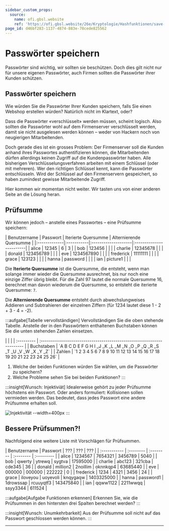 ```yaml
---
sidebar_custom_props:
  source:
    name: ofi.gbsl.website
    ref: 'https://ofi.gbsl.website/26e/Kryptologie/Hashfunktionen/save-passwords'
page_id: d46bf283-1137-4874-883e-78cede825562
---
```


# Passwörter speichern
Passwörter sind wichtig, wir sollten sie beschützen. Doch dies gilt nicht nur für unsere eigenen Passwörter, auch Firmen sollten die Passwörter ihrer Kunden schützen.

## Passwörter speichern
Wie würden Sie die Passwörter Ihrer Kunden speichern, falls Sie einen Webshop erstellen würden? Natürlich nicht im Klartext, oder?

Dass die Passwörter «verschlüsselt» werden müssen, scheint logisch. Also sollten die Passwörter wohl auf dem Firmenserver verschlüsselt werden, damit sie nicht ausgelesen werden können – weder von Hackern noch von neugierigen Mitarbeitenden.

Doch gerade dies ist ein grosses Problem: Der Firmenserver soll die Kunden anhand ihres Passwortes authentifizieren können, die Mitarbeitenden dürfen allerdings keinen Zugriff auf die Kundenpasswörter haben. Alle bisherigen Verschlüsselungsverfahren arbeiten mit einem Schlüssel (oder mit mehreren). Wer den richtigen Schlüssel kennt, kann die Passwörter entschlüsseln. Wird der Schlüssel auf den Firmenservern gespeichert, so haben zumindest gewisse Mitarbeitende Zugriff.

Hier kommen wir momentan nicht weiter. Wir tasten uns von einer anderen Seite an die Lösung heran.

## Prüfsumme
Wir können jedoch – anstelle eines Passwortes – eine Prüfsumme speichern:

<div className="slim-table">
  | Benutzername | Passwort   | Iterierte Quersumme | Alternierende Quersumme |
  |:-------------|:-----------|:--------------------|:------------------------|
  | alice        | 12345      | 6                   | 3                       |
  | bob          | 123456     |                     |                         |
  | charlie      | 12345678   |                     |                         |
  | donald       | 123456789  |                     |                         |
  | eve          | 1234567890 |                     |                         |
  | frederick    | 11111111   |                     |                         |
  | grace        | 123123     |                     |                         |
  | hanna        | password   |                     |                         |
  | ian          | picture1   |                     |                         |
</div>

Die **Iterierte Quersumme** ist die Quersumme, die entsteht, wenn man solange immer wieder die Quersumme ausrechnet, bis nur noch eine einzige Ziffer übrig bleibt. Für die Zahl 97 lautet die normale Quersumme 16, berechnet man davon wiederum die Quersumme, so entsteht die iterierte Quersumme: `7`.

Die **Alternierende Quersumme** entsteht durch abwechslungweises Addieren und Subtrahieren der einzelnen Ziffern (für 1234 lautet diese 1 - 2 + 3 - 4 = -2).

:::aufgabe[Tabelle vervollständigen]
Vervollständigen Sie die oben stehende Tabelle. Anstelle der in den Passwörtern enthaltenen Buchstaben können Sie die unten stehenden Zahlen einsetzen.

<div className="slim-table no-table-header">
|            |                                                                        |
| :--------- | :--------------------------------------------------------------------- |
| Buchstaben | `A B C D E F G H I _J _K _L _M _N _O _P _Q _R _S _T _U _V _W _X _Y _Z` |
| Zahlen     | `1 2 3 4 5 6 7 8 9 10 11 12 13 14 15 16 17 18 19 20 21 22 23 24 25 26` |
</div>

1. Welche der beiden Funktionen würden Sie wählen, um die Passwörter zu speichern?
2. Welche Probleme sehen Sie bei beiden Funktionen?
:::

:::insight[Wunsch: Injektiviät]
Idealerweise gehört zu jeder Prüfsumme höchstens ein Passwort. Oder anders formuliert: Kollisionen sollen vermieden werden. Das bedeutet, dass jedes Passwort eine andere Prüfsumme erhalten soll.

![Injektivität --width=400px](img/injective.png)
:::

## Bessere Prüfsummen?!
Nachfolgend eine weitere Liste mit Vorschlägen für Prüfsummen.

<div className="slim-table">
| Benutzername | Passwort  | ???       | ???       | ???        |
| :----------- | :-------- | :-------- | :-------- | :--------- |
| alice        | 1234567   | 7654321   | 3456789   | 5040       |
| bob          | qwerty    | ytrewq    | sygtva    | 17595000   |
| charlie      | abc123    | 321cba    | cde345    | 36         |
| donald       | million2  | 2noillim  | oknnkqp4  | 63685440   |
| eve          | 000000    | 000000    | 222222    | 0          |
| frederick    | 1234      | 4321      | 3456      | 24         |
| grace        | iloveyou  | uoyevoli  | knqygaqw  | 1403325000 |
| hanna        | password1 | 1drowssap | rcuuyqtf3 | 143475840  |
| ian          | qqww1122  | 2211wwqq  | ssyy3344  | 611524     |
</div>

:::aufgabe[Aufgabe Funktionen erkennen]
Erkennen Sie, wie die Prüfsummen in den hintersten drei Spalten berechnet werden?
:::

:::insight[Wunsch: Unumkehrbarkeit]
Aus der Prüfsumme soll nicht auf das Passwort geschlossen werden können.
:::

---
